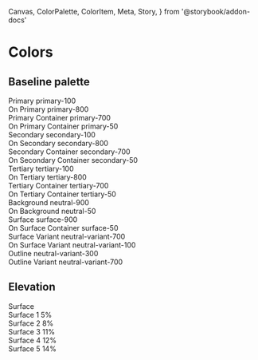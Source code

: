   Canvas,
  ColorPalette,
  ColorItem,
  Meta,
  Story,
} from '@storybook/addon-docs'

<Meta title="Style Guide/Colors" />

# Colors

## Baseline palette

<div class="container max-w-5xl p-4 mx-auto space-y-4 rounded-lg bg-background">
  <div class="grid grid-cols-4">
    <div class="relative flex flex-col h-32 p-4 bg-primary">
      <span class="text-sm font-semibold text-left text-on-primary">
        Primary
      </span>
      <span class="absolute text-sm font-semibold bottom-4 right-4 text-on-primary">
        primary-100
      </span>
    </div>
    <div class="relative flex flex-col h-32 p-4 bg-on-primary">
      <span class="text-sm font-semibold text-left text-primary">
        On Primary
      </span>
      <span class="absolute text-sm font-semibold bottom-4 right-4 text-primary">
        primary-800
      </span>
    </div>
    <div class="relative flex flex-col h-32 p-4 bg-primary-container">
      <span class="text-sm font-semibold text-left text-on-primary-container">
        Primary Container
      </span>
      <span class="absolute text-sm font-semibold bottom-4 right-4 text-on-primary-container">
        primary-700
      </span>
    </div>
    <div class="relative flex flex-col h-32 p-4 bg-on-primary-container">
      <span class="text-sm font-semibold text-left text-primary-container">
        On Primary Container
      </span>
      <span class="absolute text-sm font-semibold bottom-4 right-4 text-primary-container">
        primary-50
      </span>
    </div>
  </div>
  <div class="grid grid-cols-4">
    <div class="relative flex flex-col h-32 p-4 bg-secondary">
      <span class="text-sm font-semibold text-left text-on-secondary">
        Secondary
      </span>
      <span class="absolute text-sm font-semibold bottom-4 right-4 text-on-secondary">
        secondary-100
      </span>
    </div>
    <div class="relative flex flex-col h-32 p-4 bg-on-secondary">
      <span class="text-sm font-semibold text-left text-secondary">
        On Secondary
      </span>
      <span class="absolute text-sm font-semibold bottom-4 right-4 text-secondary">
        secondary-800
      </span>
    </div>
    <div class="relative flex flex-col h-32 p-4 bg-secondary-container">
      <span class="text-sm font-semibold text-left text-on-secondary-container">
        Secondary Container
      </span>
      <span class="absolute text-sm font-semibold bottom-4 right-4 text-on-secondary-container">
        secondary-700
      </span>
    </div>
    <div class="relative flex flex-col h-32 p-4 bg-on-secondary-container">
      <span class="text-sm font-semibold text-left text-secondary-container">
        On Secondary Container
      </span>
      <span class="absolute text-sm font-semibold bottom-4 right-4 text-secondary-container">
        secondary-50
      </span>
    </div>
  </div>
  <div class="grid grid-cols-4">
    <div class="relative flex flex-col h-32 p-4 bg-tertiary">
      <span class="text-sm font-semibold text-left text-on-tertiary">
        Tertiary
      </span>
      <span class="absolute text-sm font-semibold bottom-4 right-4 text-on-tertiary">
        tertiary-100
      </span>
    </div>
    <div class="relative flex flex-col h-32 p-4 bg-on-tertiary">
      <span class="text-sm font-semibold text-left text-tertiary">
        On Tertiary
      </span>
      <span class="absolute text-sm font-semibold bottom-4 right-4 text-tertiary">
        tertiary-800
      </span>
    </div>
    <div class="relative flex flex-col h-32 p-4 bg-tertiary-container">
      <span class="text-sm font-semibold text-left text-on-tertiary-container">
        Tertiary Container
      </span>
      <span class="absolute text-sm font-semibold bottom-4 right-4 text-on-tertiary-container">
        tertiary-700
      </span>
    </div>
    <div class="relative flex flex-col h-32 p-4 bg-on-tertiary-container">
      <span class="text-sm font-semibold text-left text-tertiary-container">
        On Tertiary Container
      </span>
      <span class="absolute text-sm font-semibold bottom-4 right-4 text-tertiary-container">
        tertiary-50
      </span>
    </div>
  </div>
  <div class="grid grid-cols-4">
    <div class="relative flex flex-col h-32 p-4 bg-background">
      <span class="text-sm font-semibold text-left text-on-background">
        Background
      </span>
      <span class="absolute text-sm font-semibold bottom-4 right-4 text-on-background">
        neutral-900
      </span>
    </div>
    <div class="relative flex flex-col h-32 p-4 bg-on-background">
      <span class="text-sm font-semibold text-left text-background">
        On Background
      </span>
      <span class="absolute text-sm font-semibold bottom-4 right-4 text-background">
        neutral-50
      </span>
    </div>
    <div class="relative flex flex-col h-32 p-4 bg-surface">
      <span class="text-sm font-semibold text-left text-on-surface">
        Surface
      </span>
      <span class="absolute text-sm font-semibold bottom-4 right-4 text-on-surface">
        surface-900
      </span>
    </div>
    <div class="relative flex flex-col h-32 p-4 bg-on-surface">
      <span class="text-sm font-semibold text-left text-surface">
        On Surface Container
      </span>
      <span class="absolute text-sm font-semibold bottom-4 right-4 text-surface">
        surface-50
      </span>
    </div>
  </div>
  <div class="grid grid-cols-4">
    <div class="relative flex flex-col h-32 p-4 bg-surface-variant">
      <span class="text-sm font-semibold text-left text-on-surface-variant">
        Surface Variant
      </span>
      <span class="absolute text-sm font-semibold bottom-4 right-4 text-on-surface-variant">
        neutral-variant-700
      </span>
    </div>
    <div class="relative flex flex-col h-32 p-4 bg-on-surface-variant">
      <span class="text-sm font-semibold text-left text-surface-variant">
        On Surface Variant
      </span>
      <span class="absolute text-sm font-semibold bottom-4 right-4 text-surface-variant">
        neutral-variant-100
      </span>
    </div>
    <div class="relative flex flex-col h-32 p-4 bg-outline">
      <span class="text-sm font-semibold text-left text-on-outline">
        Outline
      </span>
      <span class="absolute text-sm font-semibold bottom-4 right-4 text-on-outline">
        neutral-variant-300
      </span>
    </div>
    <div class="relative flex flex-col h-32 p-4 bg-outline-variant">
      <span class="text-sm font-semibold text-left text-outline">
        Outline Variant
      </span>
      <span class="absolute text-sm font-semibold bottom-4 right-4 text-outline">
        neutral-variant-700
      </span>
    </div>
  </div>
</div>

## Elevation

<div class="container max-w-5xl p-4 mx-auto space-y-4 rounded-lg bg-background">
  <div class="grid grid-cols-6">
    <div class="relative flex flex-col h-32 p-4 bg-surface">
      <span class="text-sm font-semibold text-left text-on-surface">
        Surface
      </span>
      <span class="absolute text-sm font-semibold bottom-4 right-4 text-on-surface"></span>
    </div>
    <div class="relative flex flex-col h-32 bg-surface">
      <div class="h-32 p-4 bg-primary bg-opacity-elevation-1">
        <span class="text-sm font-semibold text-left text-on-surface">
          Surface 1
        </span>
        <span class="absolute text-sm font-semibold bottom-4 right-4 text-on-surface">
          5%
        </span>
      </div>
    </div>
    <div class="relative flex flex-col h-32 bg-surface">
      <div class="h-32 p-4 bg-primary bg-opacity-elevation-2">
        <span class="text-sm font-semibold text-left text-on-surface">
          Surface 2
        </span>
        <span class="absolute text-sm font-semibold bottom-4 right-4 text-on-surface">
          8%
        </span>
      </div>
    </div>
    <div class="relative flex flex-col h-32 bg-surface">
      <div class="h-32 p-4 bg-primary bg-opacity-elevation-3">
        <span class="text-sm font-semibold text-left text-on-surface">
          Surface 3
        </span>
        <span class="absolute text-sm font-semibold bottom-4 right-4 text-on-surface">
          11%
        </span>
      </div>
    </div>
    <div class="relative flex flex-col h-32 bg-surface">
      <div class="h-32 p-4 bg-primary bg-opacity-elevation-4">
        <span class="text-sm font-semibold text-left text-on-surface">
          Surface 4
        </span>
        <span class="absolute text-sm font-semibold bottom-4 right-4 text-on-surface">
          12%
        </span>
      </div>
    </div>
    <div class="relative flex flex-col h-32 bg-surface">
      <div class="h-32 p-4 bg-primary bg-opacity-elevation-5">
        <span class="text-sm font-semibold text-left text-on-surface">
          Surface 5
        </span>
        <span class="absolute text-sm font-semibold bottom-4 right-4 text-on-surface">
          14%
        </span>
      </div>
    </div>
  </div>
</div>
